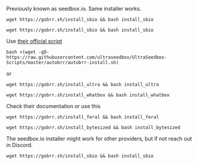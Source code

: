 
<Tabs>
<TabItem value="seedboxio" label="Hostingby.design">

Previously known as seedbox.io. Same installer works.

```
wget https://gobrr.sh/install_sbio && bash install_sbio
```

</TabItem>

<TabItem value="swizzinnet" label="Swizzin.net">

```
wget https://gobrr.sh/install_sbio && bash install_sbio
```

</TabItem>

<TabItem value="ultra" label="Ultra.cc">

Use [ their official script ](https://docs.usbx.me/books/unofficial-application-installers/page/autobrr)


```
bash <(wget -qO- https://raw.githubusercontent.com/ultraseedbox/UltraSeedbox-Scripts/master/autobrr/autobrr-install.sh)
```

or

```
wget https://gobrr.sh/install_ultra && bash install_ultra
```

</TabItem>

<TabItem value="whatbox" label="WhatBox">

```
wget https://gobrr.sh/install_whatbox && bash install_whatbox
```

</TabItem>

<TabItem value="feral" label="Feral">

Check their documentation or use this

```
wget https://gobrr.sh/install_feral && bash install_feral
```

</TabItem>

<TabItem value="bytesized" label="Bytesized Hosting">

```
wget https://gobrr.sh/install_bytesized && bash install_bytesized
```

</TabItem>

<TabItem value="other" label="Other provider">

The seedbox.io installer might work for other providers, but if not reach out in Discord.

```
wget https://gobrr.sh/install_sbio && bash install_sbio
```

</TabItem>

</Tabs>
